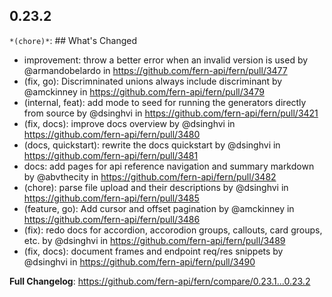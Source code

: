 ## 0.23.2
`*(chore)*`: ## What's Changed
* improvement: throw a better error when an invalid version is used by @armandobelardo in https://github.com/fern-api/fern/pull/3477
* (fix, go): Discrimninated unions always include discriminant by @amckinney in https://github.com/fern-api/fern/pull/3479
* (internal, feat): add  mode to seed for running the generators directly from source by @dsinghvi in https://github.com/fern-api/fern/pull/3421
* (fix, docs): improve docs overview by @dsinghvi in https://github.com/fern-api/fern/pull/3480
* (docs, quickstart): rewrite the docs quickstart by @dsinghvi in https://github.com/fern-api/fern/pull/3481
* docs: add pages for api reference navigation and summary markdown by @abvthecity in https://github.com/fern-api/fern/pull/3482
* (chore): parse file upload and their descriptions by @dsinghvi in https://github.com/fern-api/fern/pull/3485
* (feature, go): Add cursor and offset pagination by @amckinney in https://github.com/fern-api/fern/pull/3486
* (fix): redo docs for accordion, accorodion groups, callouts, card groups, etc. by @dsinghvi in https://github.com/fern-api/fern/pull/3489
* (fix, docs): document frames and endpoint req/res snippets by @dsinghvi in https://github.com/fern-api/fern/pull/3490


**Full Changelog**: https://github.com/fern-api/fern/compare/0.23.1...0.23.2

